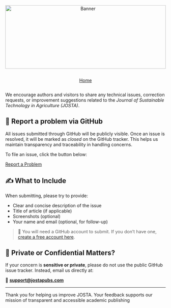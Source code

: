 ```{=html}
<div style="text-align: center; margin-bottom: 1em;">
  <img src="websitecover.webp"
       alt="Banner"
       style="width: 100%; max-height: 200px; object-fit: cover;">
</div>
```

<link rel="stylesheet" href="https://cdn.jsdelivr.net/npm/bootstrap-icons/font/bootstrap-icons.css" />

<!-- Horizontal Button Group -->

::: {style="display: flex; flex-wrap: wrap; gap: 1em; justify-content: center; margin-top: 1em;"}
<a href="index.qmd" class="btn btn-outline-secondary"> <i  class="bi bi-house"></i> Home </a>
:::

::: {.callout-info title="Encountered a Problem or Have a Suggestion?"}
We encourage authors and visitors to share any technical issues, correction requests, or improvement suggestions related to the *Journal of Sustainable Technology in Agriculture (JOSTA)*.
:::

## 📩 Report a problem via GitHub {.unnumbered}

All issues submitted through GitHub will be publicly visible. Once an issue is resolved, it will be marked as *closed* on the GitHub tracker. This helps us maintain transparency and traceability in handling concerns.

To file an issue, click the button below:

::: {style="margin: 1em 0;"}
<a href="https://github.com/STATOBERRYPAPAYA/JOSTAPUBS/issues/new" class="btn btn-outline-danger"> <i class="bi bi-exclamation-triangle-fill"></i> Report a Problem </a>
:::

## ✍️ What to Include {.unnumbered}

When submitting, please try to provide:

-   Clear and concise description of the issue
-   Title of article (if applicable)
-   Screenshots (optional)
-   Your name and email (optional, for follow-up)

> 🧾 You will need a GitHub account to submit. If you don’t have one, [create a free account here](https://github.com/join).

## 🔐 Private or Confidential Matters? {.unnumbered}

If your concern is **sensitive or private**, please do not use the public GitHub issue tracker. Instead, email us directly at:

📧 [**support\@jostapubs.com**](mailto:support@jostapubs.com)

------------------------------------------------------------------------

Thank you for helping us improve JOSTA. Your feedback supports our mission of transparent and accessible academic publishing

###  {.unnumbered}
